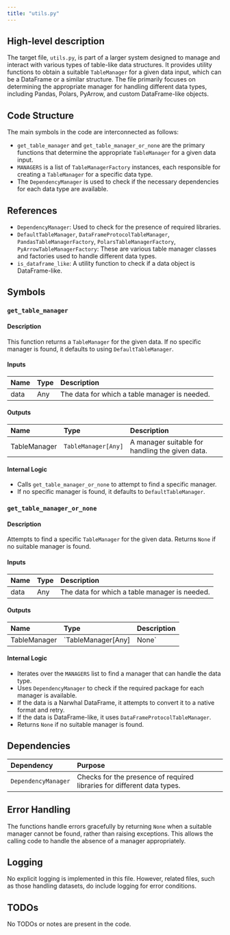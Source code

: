 ```yaml
---
title: "utils.py"
---
```


## High-level description

The target file, `utils.py`, is part of a larger system designed to manage and interact with various types of table-like data structures. It provides utility functions to obtain a suitable `TableManager` for a given data input, which can be a DataFrame or a similar structure. The file primarily focuses on determining the appropriate manager for handling different data types, including Pandas, Polars, PyArrow, and custom DataFrame-like objects.

## Code Structure

The main symbols in the code are interconnected as follows:
- `get_table_manager` and `get_table_manager_or_none` are the primary functions that determine the appropriate `TableManager` for a given data input.
- `MANAGERS` is a list of `TableManagerFactory` instances, each responsible for creating a `TableManager` for a specific data type.
- The `DependencyManager` is used to check if the necessary dependencies for each data type are available.

## References

- `DependencyManager`: Used to check for the presence of required libraries.
- `DefaultTableManager`, `DataFrameProtocolTableManager`, `PandasTableManagerFactory`, `PolarsTableManagerFactory`, `PyArrowTableManagerFactory`: These are various table manager classes and factories used to handle different data types.
- `is_dataframe_like`: A utility function to check if a data object is DataFrame-like.

## Symbols

### `get_table_manager`
#### Description
This function returns a `TableManager` for the given data. If no specific manager is found, it defaults to using `DefaultTableManager`.

#### Inputs
| Name | Type | Description |
|:-----|:-----|:------------|
| data | Any | The data for which a table manager is needed. |

#### Outputs
| Name | Type | Description |
|:-----|:-----|:------------|
| TableManager | `TableManager[Any]` | A manager suitable for handling the given data. |

#### Internal Logic
- Calls `get_table_manager_or_none` to attempt to find a specific manager.
- If no specific manager is found, it defaults to `DefaultTableManager`.

### `get_table_manager_or_none`
#### Description
Attempts to find a specific `TableManager` for the given data. Returns `None` if no suitable manager is found.

#### Inputs
| Name | Type | Description |
|:-----|:-----|:------------|
| data | Any | The data for which a table manager is needed. |

#### Outputs
| Name | Type | Description |
|:-----|:-----|:------------|
| TableManager | `TableManager[Any] | None` | A manager suitable for handling the given data, or `None` if not found. |

#### Internal Logic
- Iterates over the `MANAGERS` list to find a manager that can handle the data type.
- Uses `DependencyManager` to check if the required package for each manager is available.
- If the data is a Narwhal DataFrame, it attempts to convert it to a native format and retry.
- If the data is DataFrame-like, it uses `DataFrameProtocolTableManager`.
- Returns `None` if no suitable manager is found.

## Dependencies

| Dependency | Purpose |
|:-----------|:--------|
| `DependencyManager` | Checks for the presence of required libraries for different data types. |

## Error Handling

The functions handle errors gracefully by returning `None` when a suitable manager cannot be found, rather than raising exceptions. This allows the calling code to handle the absence of a manager appropriately.

## Logging

No explicit logging is implemented in this file. However, related files, such as those handling datasets, do include logging for error conditions.

## TODOs

No TODOs or notes are present in the code.